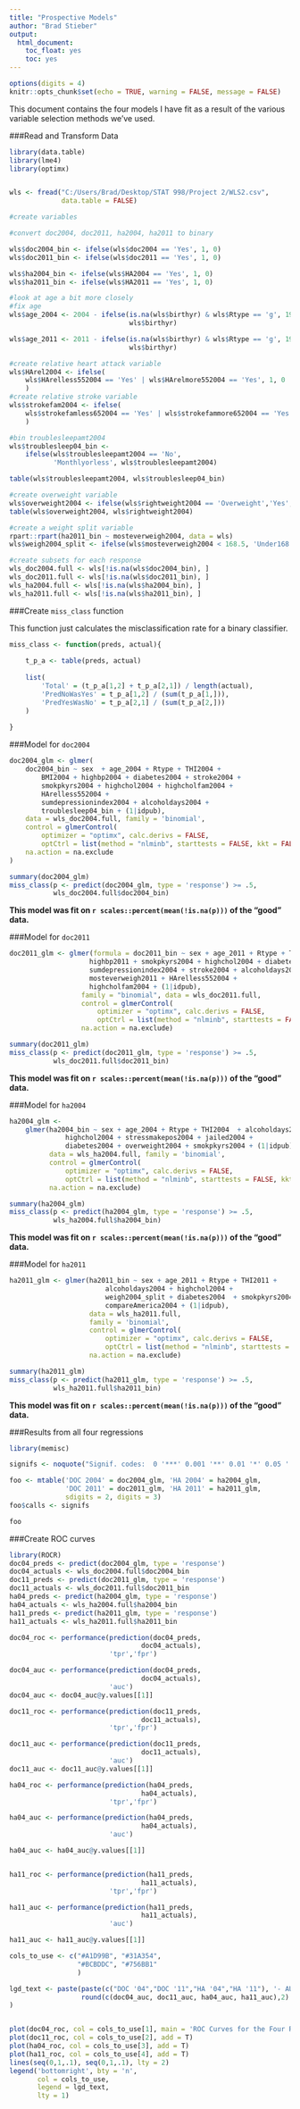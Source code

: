 ```yaml
---
title: "Prospective Models"
author: "Brad Stieber"
output: 
  html_document: 
    toc_float: yes
    toc: yes
---
```


```r
options(digits = 4)
knitr::opts_chunk$set(echo = TRUE, warning = FALSE, message = FALSE)
```

This document contains the four models I have fit as a result of the various variable selection methods we've used.

###Read and Transform Data

```r
library(data.table)
library(lme4)
library(optimx)


wls <- fread("C:/Users/Brad/Desktop/STAT 998/Project 2/WLS2.csv",
             data.table = FALSE)

#create variables

#convert doc2004, doc2011, ha2004, ha2011 to binary

wls$doc2004_bin <- ifelse(wls$doc2004 == 'Yes', 1, 0)
wls$doc2011_bin <- ifelse(wls$doc2011 == 'Yes', 1, 0)

wls$ha2004_bin <- ifelse(wls$HA2004 == 'Yes', 1, 0)
wls$ha2011_bin <- ifelse(wls$HA2011 == 'Yes', 1, 0)

#look at age a bit more closely
#fix age
wls$age_2004 <- 2004 - ifelse(is.na(wls$birthyr) & wls$Rtype == 'g', 1938.5, 
                              wls$birthyr)

wls$age_2011 <- 2011 - ifelse(is.na(wls$birthyr) & wls$Rtype == 'g', 1938.5, 
                              wls$birthyr)

#create relative heart attack variable
wls$HArel2004 <- ifelse(
    wls$HArelless552004 == 'Yes' | wls$HArelmore552004 == 'Yes', 1, 0
    )
#create relative stroke variable
wls$strokefam2004 <- ifelse(
    wls$strokefamless652004 == 'Yes' | wls$strokefammore652004 == 'Yes', 1, 0
    )

#bin troublesleepamt2004
wls$troublesleep04_bin <- 
    ifelse(wls$troublesleepamt2004 == 'No',
           'Monthlyorless', wls$troublesleepamt2004)

table(wls$troublesleepamt2004, wls$troublesleep04_bin)

#create overweight variable
wls$overweight2004 <- ifelse(wls$rightweight2004 == 'Overweight','Yes','No')
table(wls$overweight2004, wls$rightweight2004)

#create a weight split variable
rpart::rpart(ha2011_bin ~ mosteverweigh2004, data = wls)
wls$weigh2004_split <- ifelse(wls$mosteverweigh2004 < 168.5, 'Under168','Over168')

#create subsets for each response
wls_doc2004.full <- wls[!is.na(wls$doc2004_bin), ]
wls_doc2011.full <- wls[!is.na(wls$doc2011_bin), ]
wls_ha2004.full <- wls[!is.na(wls$ha2004_bin), ]
wls_ha2011.full <- wls[!is.na(wls$ha2011_bin), ]

```

###Create `miss_class` function

This function just calculates the misclassification rate for a binary classifier.

```r

miss_class <- function(preds, actual){
    
    t_p_a <- table(preds, actual)
    
    list(
        'Total' = (t_p_a[1,2] + t_p_a[2,1]) / length(actual),
        'PredNoWasYes' = t_p_a[1,2] / (sum(t_p_a[1,])),
        'PredYesWasNo' = t_p_a[2,1] / (sum(t_p_a[2,]))
    )
    
}

```


###Model for `doc2004`

```r
doc2004_glm <- glmer(
    doc2004_bin ~ sex  + age_2004 + Rtype + THI2004 + 
        BMI2004 + highbp2004 + diabetes2004 + stroke2004 +
        smokpkyrs2004 + highchol2004 + highcholfam2004 +
        HArelless552004 + 
        sumdepressionindex2004 + alcoholdays2004 +
        troublesleep04_bin + (1|idpub),
    data = wls_doc2004.full, family = 'binomial',
    control = glmerControl(
        optimizer = "optimx", calc.derivs = FALSE,
        optCtrl = list(method = "nlminb", starttests = FALSE, kkt = FALSE)),
    na.action = na.exclude
)

summary(doc2004_glm)
miss_class(p <- predict(doc2004_glm, type = 'response') >= .5, 
           wls_doc2004.full$doc2004_bin)
```

__This model was fit on `r scales::percent(mean(!is.na(p)))` of the "good" data.__

###Model for `doc2011`

```r
doc2011_glm <- glmer(formula = doc2011_bin ~ sex + age_2011 + Rtype + THI2011 + 
                    highbp2011 + smokpkyrs2004 + highchol2004 + diabetes2011 + 
                    sumdepressionindex2004 + stroke2004 + alcoholdays2011 + 
                    mosteverweigh2011 + HArelless552004 +
                    highcholfam2004 + (1|idpub), 
                  family = "binomial", data = wls_doc2011.full,
                  control = glmerControl(
                      optimizer = "optimx", calc.derivs = FALSE,
                      optCtrl = list(method = "nlminb", starttests = FALSE, kkt = FALSE)),
                  na.action = na.exclude)

summary(doc2011_glm)
miss_class(p <- predict(doc2011_glm, type = 'response') >= .5, 
           wls_doc2011.full$doc2011_bin)
```

__This model was fit on `r scales::percent(mean(!is.na(p)))` of the "good" data.__


###Model for `ha2004`

```r
ha2004_glm <- 
    glmer(ha2004_bin ~ sex + age_2004 + Rtype + THI2004  + alcoholdays2004 + 
              highchol2004 + stressmakepos2004 + jailed2004 + 
              diabetes2004 + overweight2004 + smokpkyrs2004 + (1|idpub), 
          data = wls_ha2004.full, family = 'binomial',
          control = glmerControl(
              optimizer = "optimx", calc.derivs = FALSE,
              optCtrl = list(method = "nlminb", starttests = FALSE, kkt = FALSE)),
          na.action = na.exclude)

summary(ha2004_glm)
miss_class(p <- predict(ha2004_glm, type = 'response') >= .5, 
           wls_ha2004.full$ha2004_bin)

```

__This model was fit on `r scales::percent(mean(!is.na(p)))` of the "good" data.__

###Model for `ha2011`

```r
ha2011_glm <- glmer(ha2011_bin ~ sex + age_2011 + Rtype + THI2011 + 
                        alcoholdays2004 + highchol2004 +
                        weigh2004_split + diabetes2004  + smokpkyrs2004 +
                        compareAmerica2004 + (1|idpub), 
                    data = wls_ha2011.full, 
                    family = 'binomial',
                    control = glmerControl(
                        optimizer = "optimx", calc.derivs = FALSE,
                        optCtrl = list(method = "nlminb", starttests = FALSE, kkt = FALSE)),
                    na.action = na.exclude)

summary(ha2011_glm)
miss_class(p <- predict(ha2011_glm, type = 'response') >= .5, 
           wls_ha2011.full$ha2011_bin)
```

__This model was fit on `r scales::percent(mean(!is.na(p)))` of the "good" data.__

###Results from all four regressions

```r
library(memisc)

signifs <- noquote("Signif. codes:  0 '***' 0.001 '**' 0.01 '*' 0.05 '.' 0.1 ' ' 1")

foo <- mtable('DOC 2004' = doc2004_glm, 'HA 2004' = ha2004_glm,
              'DOC 2011' = doc2011_glm, 'HA 2011' = ha2011_glm,
              sdigits = 2, digits = 3)
foo$calls <- signifs

foo

```

###Create ROC curves

```r
library(ROCR)
doc04_preds <- predict(doc2004_glm, type = 'response')
doc04_actuals <- wls_doc2004.full$doc2004_bin
doc11_preds <- predict(doc2011_glm, type = 'response')
doc11_actuals <- wls_doc2011.full$doc2011_bin
ha04_preds <- predict(ha2004_glm, type = 'response')
ha04_actuals <- wls_ha2004.full$ha2004_bin
ha11_preds <- predict(ha2011_glm, type = 'response')
ha11_actuals <- wls_ha2011.full$ha2011_bin

doc04_roc <- performance(prediction(doc04_preds,
                                 doc04_actuals),
                         'tpr','fpr')

doc04_auc <- performance(prediction(doc04_preds,
                                 doc04_actuals),
                         'auc')
doc04_auc <- doc04_auc@y.values[[1]]

doc11_roc <- performance(prediction(doc11_preds,
                                 doc11_actuals),
                         'tpr','fpr')

doc11_auc <- performance(prediction(doc11_preds,
                                 doc11_actuals),
                         'auc')
doc11_auc <- doc11_auc@y.values[[1]]

ha04_roc <- performance(prediction(ha04_preds,
                                 ha04_actuals),
                         'tpr','fpr')

ha04_auc <- performance(prediction(ha04_preds,
                                 ha04_actuals),
                         'auc')

ha04_auc <- ha04_auc@y.values[[1]]


ha11_roc <- performance(prediction(ha11_preds,
                                 ha11_actuals),
                         'tpr','fpr')

ha11_auc <- performance(prediction(ha11_preds,
                                 ha11_actuals),
                         'auc')

ha11_auc <- ha11_auc@y.values[[1]]

cols_to_use <- c("#A1D99B", "#31A354",
                 "#BCBDDC", "#756BB1"
                 )

lgd_text <- paste(paste(c("DOC '04","DOC '11","HA '04","HA '11"), '- AUC:'),
                  round(c(doc04_auc, doc11_auc, ha04_auc, ha11_auc),2)
)


plot(doc04_roc, col = cols_to_use[1], main = 'ROC Curves for the Four Response Variables')
plot(doc11_roc, col = cols_to_use[2], add = T)
plot(ha04_roc, col = cols_to_use[3], add = T)
plot(ha11_roc, col = cols_to_use[4], add = T)
lines(seq(0,1,.1), seq(0,1,.1), lty = 2)
legend('bottomright', bty = 'n',
       col = cols_to_use,
       legend = lgd_text,
       lty = 1)



```

